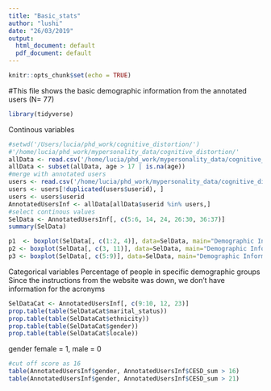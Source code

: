 ```yaml
---
title: "Basic_stats"
author: "lushi"
date: "26/03/2019"
output:
  html_document: default
  pdf_document: default
---
```


```r
knitr::opts_chunk$set(echo = TRUE)
```

#This file shows the basic demographic information from the annotated users (N= 77)
```r
library(tidyverse)
```

Continous variables
```r
#setwd('/Users/lucia/phd_work/cognitive_distortion/') 
#'/home/lucia/phd_work/mypersonality_data/cognitive_distortion/'
allData <- read.csv('/home/lucia/phd_work/mypersonality_data/cognitive_distortion/data/important_data/user_scale_post_time2.csv')
allData <- subset(allData, age > 17 | is.na(age))
#merge with annotated users
users <- read.csv('/home/lucia/phd_work/mypersonality_data/cognitive_distortion/data/important_data/twoM_newLabels2.csv')
users <- users[!duplicated(users$userid), ]
users <- users$userid
AnnotatedUsersInf <- allData[allData$userid %in% users,]
#select continous values
SelData <- AnnotatedUsersInf[, c(5:6, 14, 24, 26:30, 36:37)]
summary(SelData)

```



```r
p1  <- boxplot(SelData[, c(1:2, 4)], data=SelData, main="Demographic Informtation", names=names(SelData[, c(1:2, 4)]))
p2 <- boxplot(SelData[, c(3, 11)], data=SelData, main="Demographic Informtation", names=names(SelData[, c(3, 11)]))
p3 <- boxplot(SelData[, c(5:9)], data=SelData, main="Demographic Informtation", names=names(SelData[, c(5:9)]))
```

Categorical variables
Percentage of people in specific demographic groups
Since the instructions from the website was down, we don't have information for the acronyms 
```r
SelDataCat <- AnnotatedUsersInf[, c(9:10, 12, 23)]
prop.table(table(SelDataCat$marital_status))
prop.table(table(SelDataCat$ethnicity))
prop.table(table(SelDataCat$gender))
prop.table(table(SelDataCat$locale))
```

gender female = 1, male = 0
```r
#cut off score as 16
table(AnnotatedUsersInf$gender, AnnotatedUsersInf$CESD_sum > 16)
table(AnnotatedUsersInf$gender, AnnotatedUsersInf$CESD_sum > 21)




```



